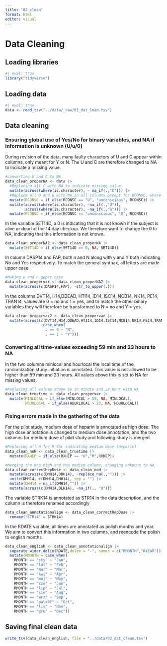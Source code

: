 ```yaml
---
title: "02_clean"
format: html
editor: visual
---
```


# Data Cleaning

## Loading libraries

```r
#| eval: true
library("tidyverse")
```

## Loading data

```r
#| eval: true
data <- read_tsv("../data/_raw/01_dat_load.tsv")
```

## Data cleaning

### Ensuring global use of Yes/No for binary variables, and NA if information is unknown (U/u/0)

During revision of the data, many faulty characters of U and C appear within columns, only meant for Y or N. The U and C are therefore changed to NA to indicate a missing value.

```r
#converting U and C to NA
data_clean_properNA <- data |> 
  #Replacing all C with NA to indicate missing value
  mutate(across(where(is.character), ~ na_if(.,"C"))) |> 
  #Replace all U and u with NA in all columns except for RCONSC, where U = unconscious
  mutate(RCONSC = if_else(RCONSC == "U", "unconscious", RCONSC)) |> 
  mutate(across(where(is.character), ~na_if(.,"U")),
         across(where(is.character), ~na_if(.,"u"))) |> 
  mutate(RCONSC = if_else(RCONSC == "unconscious", "U", RCONSC))
```

In the variable SET14D, a 0 is indicating that it is not known if the subject is alive or dead at the 14 day checkup. We therefore want to change the 0 to NA, indicating that this information is not known.

```r

data_clean_properNA2 <- data_clean_properNA |> 
  mutate(SET14D = if_else(SET14D == 0, NA, SET14D))
```

In column DASP14 and FAP, both n and N along with y and Y both indicating No and Yes respectively. To match the general synthax, all letters are made upper case

```r
#Making y and n upper case
data_clean_propervar <- data_clean_properNA2 |> 
  mutate(across(c(DASP14,FAP), ~str_to_upper(.)))
```

In the columns DVT14, H14,DDEAD, HTI14, ID14, ISC14, NCB14, NK14, PE14, TRAN14, values are 0 = no and 1 = yes, and to match the other binary variables they will therefore be transformed to N = no and Y = yes.

```r

data_clean_propervar2 <- data_clean_propervar |> 
  mutate(across(c(DVT14,H14,DDEAD,HTI14,ID14,ISC14,NCB14,NK14,PE14,TRAN14,STRK14), 
                ~case_when(
                  . == 0 ~ "N",
                  . == 1 ~ "Y")))
```

### Converting all time-values exceeding 59 min and 23 hours to NA

In the two columns minlocal and hourlocal the local time of the randomization study initiation is annotated. This value is not allowed to be higher than 59 min and 23 hours. All values above this is set to NA for missing values.

```r
#Replacing all values above 59 in minute and 23 hour with NA
data_clean_truetime <- data_clean_propervar |> 
  mutate(MINLOCAL = if_else(MINLOCAL > 59, NA, MINLOCAL),
         HOURLOCAL = if_else(HOURLOCAL > 23, NA, HOURLOCAL))
```

### Fixing errors made in the gathering of the data

For the pilot study, medium dose of heparin is annotated as high dose. The high dose annotation is changed to medium dose annotation, and the two columns for medium dose of pilot study and following study is merged.

```r

#Replacing all H for M for indicating medium dose (Heparin)
data_clean_noH <- data_clean_truetime |> 
  mutate(RXHEP = if_else(RXHEP == "H","M",RXHEP))

#Merging the Hep high and hep medium column, changing unknown to NA
data_clean_correctHepDose <- data_clean_noH |> 
  mutate(across(c(DMH14,DHH14), ~replace_na(.,""))) |> 
  unite(DMH14, c(DMH14,DHH14), sep = "") |> 
  mutate(DMH14 = na_if(DMH14,"")) |> 
  mutate(across(c(DMH14,DLH14), ~na_if(., "U")))
```

The variable STRK14 is annotated as STR14 in the data description, and the column is therefore renamed accordingly

```r

data_clean_annotationalign <- data_clean_correctHepDose |> 
  rename("STR14" = STRK14)
```

In the RDATE variable, all times are annotated as polish months and year. We aim to convert this information in two columns, and reencode the polish to english months

```r
data_clean_english <- data_clean_annotationalign |> 
  separate_wider_delim(RDATE,delim = "-", names = c("RMONTH","RYEAR")) |> 
  mutate(RMONTH = case_when(
    RMONTH == "sty" ~ "Jan",
    RMONTH == "lut" ~ "Feb",
    RMONTH == "mar" ~ "Mar",
    RMONTH == "kwi" ~ "Apr",
    RMONTH == "maj" ~ "May",
    RMONTH == "cze" ~ "Jun",
    RMONTH == "lip" ~ "Jul",
    RMONTH == "sie" ~ "Aug",
    RMONTH == "wrz" ~ "Sep",
    RMONTH == "pa\x9f" ~ "Oct",
    RMONTH == "lis" ~ "Nov",
    RMONTH == "gru" ~ "Dec"))
```

## Saving final clean data

```r
write_tsv(data_clean_english, file = "../data/02_dat_clean.tsv")
```
